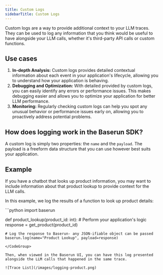 ```yaml
---
title: Custom Logs
sidebarTitle: Custom Logs
---
```


Custom logs are a way to provide additional context to your LLM traces. They can be used to log any information that you think would be useful to have alongside your LLM calls, whether it's third-party API calls or custom functions.

## Use cases

1. **In-depth Analysis:** Custom logs provides detailed contextual information about each event in your application's lifecycle, allowing you to understand how your application is behaving.
2. **Debugging and Optimization:** With detailed provided by custom logs, you can easily identify any errors or performance issues. This makes debugging easier and allows you to optimize your application for better LLM performance.
3. **Monitoring:** Regularly checking custom logs can help you spot any unusual behavior or performance issues early on, allowing you to proactively address potential problems.

## How does logging work in the Baserun SDK?

A custom log is simply two properties: the `name` and the `payload`. The payload is a freeform data structure that you can use however best suits your application.

## Example

If you have a chatbot that looks up product information, you may want to include information about that product lookup to provide context for the LLM calls.

In this example, we log the results of a function to look up product details:

<CodeGroup>
```python
import baserun

def product_lookup(product_id: int): # Perform your application's logic
response = get_product(product_id)

    # Log the response to Baserun- any JSON-ifiable object can be passed
    baserun.log(name="Product Lookup", payload=response)

```
</CodeGroup>

Then, when viewed in the Baserun UI, you can have this log presented alongside the LLM calls that happened in the same trace.

![Trace List](/images/logging-product.png)
```
